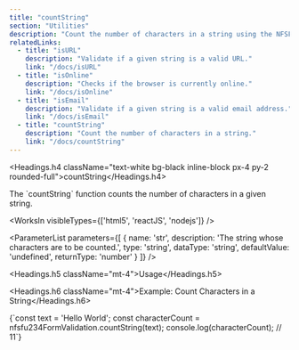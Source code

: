 ```yaml
---
title: "countString"
section: "Utilities"
description: "Count the number of characters in a string using the NFSFU234FormValidation Library"
relatedLinks:
  - title: "isURL"
    description: "Validate if a given string is a valid URL."
    link: "/docs/isURL"
  - title: "isOnline"
    description: "Checks if the browser is currently online."
    link: "/docs/isOnline"
  - title: "isEmail"
    description: "Validate if a given string is a valid email address."
    link: "/docs/isEmail"
  - title: "countString"
    description: "Count the number of characters in a string."
    link: "/docs/countString"
---
```


<Headings.h4 className="text-white bg-black inline-block px-4 py-2 rounded-full">countString</Headings.h4>

<Paragraph className="mt-2 text-gray-400">
The `countString` function counts the number of characters in a given string.
</Paragraph>

<WorksIn visibleTypes={['html5', 'reactJS', 'nodejs']} />

<ParameterList
  parameters={[
    {
      name: 'str',
      description: 'The string whose characters are to be counted.',
      type: 'string',
      dataType: 'string',
      defaultValue: 'undefined',
      returnType: 'number'
    }
  ]}
/>

<Headings.h5 className="mt-4">Usage</Headings.h5>

<Headings.h6 className="mt-4">Example: Count Characters in a String</Headings.h6>

<CodeBlock>
{`const text = 'Hello World';
const characterCount = nfsfu234FormValidation.countString(text);
console.log(characterCount); // 11`}
</CodeBlock>

<RelatedLinks />
